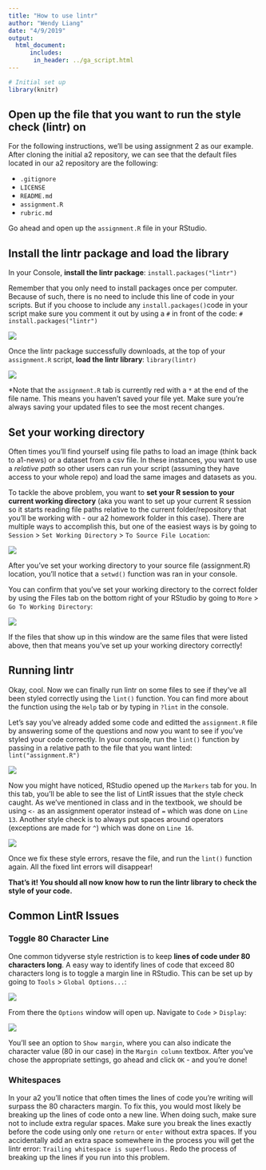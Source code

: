 ```yaml
---
title: "How to use lintr"
author: "Wendy Liang"
date: "4/9/2019"
output:
  html_document: 
      includes:
       in_header: ../ga_script.html
---
```


```r
# Initial set up
library(knitr)
```

## Open up the file that you want to run the style check (lintr) on
For the following instructions, we'll be using assignment 2 as our example. After cloning the initial a2 repository, we can see that the default files located in our a2 repository are the
following:

- `.gitignore`
- `LICENSE`
- `README.md`
- `assignment.R`
- `rubric.md`

Go ahead and open up the `assignment.R` file in your RStudio.

## Install the lintr package and load the library
In your Console, **install the lintr package**: `install.packages("lintr")`

Remember that you only need to install packages once per computer. Because of such, there is no need to include this line of code in your scripts. But if you choose to include any `install.packages()`code in your script make sure you comment it out by using a `#` in front of the code: `# install.packages("lintr")`

![](./imgs/install_package.PNG)

Once the lintr package successfully downloads, at the top of your `assignment.R` script, **load the lintr library**: `library(lintr)`

![](./imgs/library.PNG)

*Note that the `assignment.R` tab is currently red with a `*` at the end of the file name. This means you haven't saved your file yet. Make sure you're always saving your updated files to see the most recent changes.

## Set your working directory
Often times you'll find yourself using file paths to load an image (think back to a1-news) or a dataset from a csv file. In these instances, you want to use a _relative path_ so other users can run your script (assuming they have access to your whole repo) and load the same images and datasets as you. 

To tackle the above problem, you want to **set your R session to your current working directory** (aka you want to set up your current R session so it starts reading file paths relative to the current folder/repository that you'll be working with - our a2 homework folder in this case). There are multiple ways to accomplish this, but one of the easiest ways is by going to `Session` > `Set Working Directory` > `To Source File Location`:

![](./imgs/session_source_file_location.PNG)

After you've set your working directory to your source file (assignment.R) location, you'll notice that a `setwd()` function was ran in your console.

You can confirm that you've set your working directory to the correct folder by using the Files tab on the bottom right of your RStudio by going to `More` > `Go To Working Directory`:

![](./imgs/files_tab.PNG)

If the files that show up in this window are the same files that were listed above, then that means you've set up your working directory correctly!

## Running lintr
Okay, cool. Now we can finally run lintr on some files to see if they've all been styled correctly using the `lint()` function. You can find more about the function using the `Help` tab or by typing in `?lint` in the console.

Let's say you've already added some code and editted the `assignment.R` file by answering some of the questions and now you want to see if you've styled your code correctly. In your console, run the `lint()` function by passing in a relative path to the file that you want linted: `lint("assignment.R")`

![](./imgs/lint_assignment.PNG)

Now you might have noticed, RStudio opened up the `Markers` tab for you. In this tab, you'll be able to see the list of LintR issues that the style check caught. As we've mentioned in class and in the textbook, we should be using `<-` as an assignment operator instead of `=` which was done on `Line 13`. Another style check is to always put spaces around operators (exceptions are made for `^`) which was done on `Line 16`.

![](./imgs/markers.PNG)

Once we fix these style errors, resave the file, and run the `lint()` function again. All the fixed lint errors will disappear!

**That's it! You should all now know how to run the lintr library to check the style of your code.**

## Common LintR Issues {.tabset .tabset-fade}

### Toggle 80 Character Line
One common tidyverse style restriction is to keep **lines of code under 80 characters long**. A easy way to identify lines of code that exceed 80 characters long is to toggle a margin line in RStudio. This can be set up by going to `Tools` > `Global Options...`:

![](./imgs/tools.PNG)

From there the `Options` window will open up. Navigate to `Code` > `Display`:

![](./imgs/column_margin.PNG)

You'll see an option to `Show margin`, where you can also indicate the character value (80 in our case) in the `Margin column` textbox. After you've chose the appropriate settings, go ahead and click `OK` - and you're done!

### Whitespaces
In your a2 you'll notice that often times the lines of code you're writing will surpass the 80 characters margin. To fix this, you would most likely be breaking up the lines of code onto a new line. When doing such, make sure not to include extra regular spaces. Make sure you break the lines exactly before the code using only one `return` or `enter` without extra spaces. If you accidentally add an extra space somewhere in the process you will get the lintr error: `Trailing whitespace is superfluous.` Redo the process of breaking up the lines if you run into this problem.